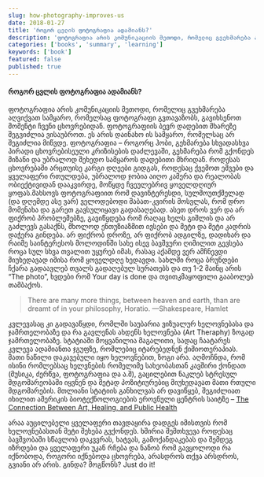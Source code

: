 ```yaml
---
slug: how-photography-improves-us
date: 2018-01-27
title: 'როგორ ცვლის ფოტოგრაფია ადამიანს?'
description: 'ფოტოგრაფია არის კომუნიკაციის მეთოდი, რომელიც გვეხმარება აღვიქვათ სამყარო, რომელსაც ფოტოგრაფი გვთავაზობს, გავიხსენოთ მომენტი ჩვენი ცხოვრებიდან.'
categories: ['books', 'summary', 'learning']
keywords: ['book']
featured: false
published: true
---
```


#### როგორ ცვლის ფოტოგრაფია ადამიანს?

ფოტოგრაფია არის კომუნიკაციის მეთოდი, რომელიც გვეხმარება აღვიქვათ სამყარო, რომელსაც ფოტოგრაფი გვთავაზობს, გავიხსენოთ მომენტი ჩვენი ცხოვრებიდან.
ფოტოგრაფიის ბევრ დადებით მხარეზე შეგვიძლია ვისაუბროთ.
ეს არის დაინახო ის სამყარო, რომელსაც არ შეგიძლია მიწვდე.
ფოტოგრაფია – როგორც ჰობი, გეხმარება სხვადასხვა პირადი ცხოვრებისეული კრიზისების დაძლევაში, გეხმარება რომ გქონდეს მიზანი და უბრალოდ შეხედო სამყაროს დადებითი მხრიდან.
როდესას ცხოვრებაში არცთუისე კარგი დღეები გიდგას, როდესაც ქვემოთ ეშვები და ყველაფერი რთულდება, უბრალოდ ჯობია აიღო კამერა და რეალობას ობიექტივიდან დააკვირდე, მოწყდე ჩვეულებრივ ყოველდღიურ ყოფას.მახსოვს ფოტოგრაფიით რომ დავინტერესდი, სულმოუთქმელად (და დღემდე ასე ვარ) ველოდებოდი შაბათ-კვირის მოსვლას, რომ დრო მომენახა და გარეთ გავსულიყავი გადასაღებად. ასეთ დროს ვერ და არ ფიქრობ პრობლემებზე, გავიწყდება რომ რაღაც ხელს გიშლის და არ გაძლევს გასაქნს, მხოლოდ ენთუზიაზმით ივსები და მეტი და მეტი კადრის დაჭერა გინდება. არ ფიქრობ დროზე, არ ფიქრობ ადგილზე, დადიხარ და რაიმე საინტერესოს მოლოდინში სახე ისევ ბავშვური ღიმილით გევსება როცა სულ სხვა თვალით უყურებ იმას, რასაც აქამდე ვერ ამჩნევდი მიუხედავად იმისა რომ ყოველდღე ხედავდი. სახლში როცა ბრუნდები ჩქარა გადაავლებ თვალს გადაღებულ სურათებს და თუ 1-2 მაინც არის “The photo”, ხვდები რომ Your day is done და თვითკმაყოფილი გააბოლებ თამბაქოს.

> There are many more things, between heaven and earth, than are dreamt of in your philosophy, Horatio. —Shakespeare, Hamlet

კვლევასაც კი გადავაწყდი, რომლში საუბარია ვიზუალურ ხელოვნებასა და ჯამრთელობაზე და რა გავლენას ახდენს ხელოვნება (Art Theraphy) ზოგად ჯამრთელობაზე. სტატიაში მოყვანილია მაგალითი, სადაც ჩაატარეს კვლევა ადამიანთა ჯგუფზე, რომლებიც იტარებედნენ ქიმიოთერაპიას. მათი ნაწილი დაკავებული იყო ხელოვნებით, ზოგი არა. აღმოჩნდა, რომ ისინი რომლებსაც ხელვნების რომელიმე სახეობასთან კავშირი ქონდათ (მუსიკა, ძერწვა, ფოტოგრაფია და ა.შ), გაცილებით ნაკლებ სტრესულ მდგომარეობაში იყვნენ და მეტად პოზიტიურებიც მიუხედავათ მათი რთული მდგომარების. მთლიანი სტატიის განხილვას არ დავიწყებ, შეგიძლიათ იხილით ამერიკის ბიოტექნოლოგიების ეროვნული ცენტრის საიტზე – [The Connection Between Art, Healing, and Public Health](https://www.ncbi.nlm.nih.gov/pmc/articles/PMC2804629/)

არაა აუცილებელი ყველაფერი თავდაყირა დადგეს იმისთვის რომ ხელოვნებასთან მეტი შეხება გვქონდეს. ხშირია შემთხვევა როდესაც ბავშვობაში სწავლობ დაკვვრას, ხატვას, გამოქანდაკებას და შემდეგ იზრდები და ყველაფერი უკან რჩება და ნანობ რომ გავყოლოდი რა იქნობოდა, როგორი იქნებოდა ცხოვრება, არასდროს თქვა არსდროს, გვიანი არ არის. გინდა? მოგწონს? Just do it!
